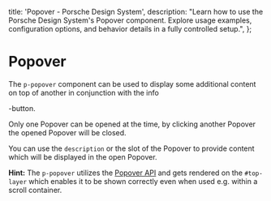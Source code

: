 
  title: 'Popover - Porsche Design System',
  description:
    "Learn how to use the Porsche Design System's Popover component. Explore usage examples, configuration options, and behavior details in a fully controlled setup.",
};

# Popover <ComponentStatus tagName="p-popover"></ComponentStatus>

The `p-popover` component can be used to display some additional content on top of another in conjunction with the info

<PPopover description="Hello World"></PPopover>-button.

Only one Popover can be opened at the time, by clicking another Popover the opened Popover will be closed.

You can use the `description` or the slot of the Popover to provide content which will be displayed in the open Popover.

**Hint:** The `p-popover` utilizes the [Popover API](https://developer.mozilla.org/en-US/docs/Web/API/Popover_API) and
gets rendered on the `#top-layer` which enables it to be shown correctly even when used e.g. within a scroll container.

<Configurator tagName="p-popover" story={popoverStory} />
